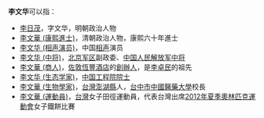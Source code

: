 '''李文华'''可以指：
* [[李日茂|李日茂]]，字文华，明朝政治人物
* [[李文華_(康熙進士)|李文華 (康熙進士)]]，清朝政治人物，康熙六十年進士
* [[李文华_(相声演员)|李文华 (相声演员)]]，中国[[相声|相声]]演员
* [[李文华_(中将)|李文华 (中将)]]，[[北京军区|北京军区]]副政委、[[中国人民解放军中将|中国人民解放军中将]]
* [[李文華_(商人)|李文華 (商人)]]，[[佐敦|佐敦]][[恆豐酒店|恆豐酒店]]的[[創辦人|創辦人]]，是[[李卓民|李卓民]]的祖先
* [[李文华_(生态学家)|李文华 (生态学家)]]，[[中国工程院院士|中国工程院院士]]
* [[李文華_(生物學家)|李文華 (生物學家)]]，[[台灣|台灣]][[澎湖縣|澎湖縣]]人，[[台中市|台中市]][[中國醫藥大學|中國醫藥大學]]校長
* [[李文華_(運動員)|李文華 (運動員)]]，[[台灣|台灣]]女子田徑運動員，代表台灣出席[[2012年夏季奧林匹克運動會|2012年夏季奧林匹克運動會]]女子鐵餅比賽

{{disambig|Cat=三字李姓人名消歧義|wen}}